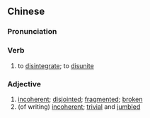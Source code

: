 {{also|支离}}
==Chinese==
{{zh-forms|s=支离}}

===Pronunciation===
{{zh-pron
|m=zhīlí
|c=zi1 lei4
|mn=qz,xm,zz:chi-lî/qz,xm:ki-lî
|cat=v,a
}}

===Verb===
{{zh-verb}}

# to [[disintegrate]]; to [[disunite]]

===Adjective===
{{zh-adj}}

# [[incoherent]]; [[disjointed]]; [[fragmented]]; [[broken]]
# (of writing) [[incoherent]]; [[trivial]] and [[jumbled]]